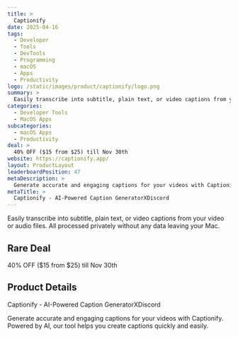 ```yaml
---
title: >
  Captionify
date: 2025-04-16
tags:
  - Developer
  - Tools
  - DevTools
  - Programming
  - macOS
  - Apps
  - Productivity
logo: /static/images/product/captionify/logo.png
summary: >
  Easily transcribe into subtitle, plain text, or video captions from your video or audio files. All processed privately without any data leaving your Mac.
categories:
  - Developer Tools
  - MacOS Apps
subcategories:
  - macOS Apps
  - Productivity
deal: >
  40% OFF ($15 from $25) till Nov 30th
website: https://captionify.app/
layout: ProductLayout
leaderboardPosition: 47
metaDescription: >
  Generate accurate and engaging captions for your videos with Captionify. Powered by AI, our tool helps you create captions quickly and easily.
metaTitle: >
  Captionify - AI-Powered Caption GeneratorXDiscord
---
```

Easily transcribe into subtitle, plain text, or video captions from your video or audio files. All processed privately without any data leaving your Mac.

## Rare Deal

40% OFF ($15 from $25) till Nov 30th

## Product Details

Captionify - AI-Powered Caption GeneratorXDiscord

Generate accurate and engaging captions for your videos with Captionify. Powered by AI, our tool helps you create captions quickly and easily.
